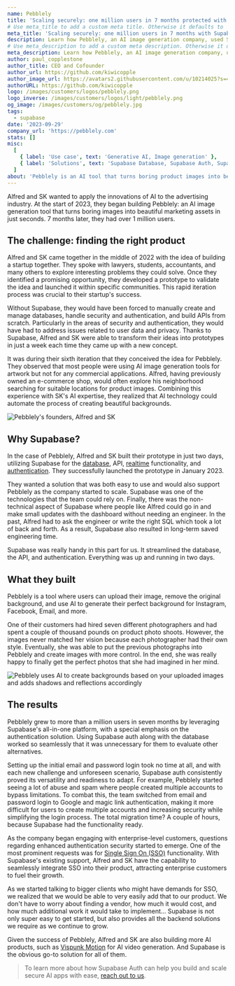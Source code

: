 ```yaml
---
name: Pebblely
title: 'Scaling securely: one million users in 7 months protected with Supabase Auth'
# Use meta_title to add a custom meta title. Otherwise it defaults to '{name} | Supabase Customer Stories':
meta_title: 'Scaling securely: one million users in 7 months with Supabase Auth'
description: Learn how Pebblely, an AI image generation company, used Supabase Auth to handle Single Sign On for their rapidly growing user base.
# Use meta_description to add a custom meta description. Otherwise it defaults to {description}:
meta_description: Learn how Pebblely, an AI image generation company, used Supabase Auth to handle Single Sign On for their rapidly growing user base.
author: paul_copplestone
author_title: CEO and Cofounder
author_url: https://github.com/kiwicopple
author_image_url: https://avatars2.githubusercontent.com/u/10214025?s=400&u=c6775be2ae667e2acae3ccd347fed62bb3f5b3e7&v=4
authorURL: https://github.com/kiwicopple
logo: /images/customers/logos/pebblely.png
logo_inverse: /images/customers/logos/light/pebblely.png
og_image: /images/customers/og/pebblely.jpg
tags:
  - supabase
date: '2023-09-29'
company_url: 'https://pebblely.com'
stats: []
misc:
  [
    { label: 'Use case', text: 'Generative AI, Image generation' },
    { label: 'Solutions', text: 'Supabase Database, Supabase Auth, Supabase Realtime' },
  ]
about: 'Pebblely is an AI tool that turns boring product images into beautiful marketing assets in just seconds. The AI creates backgrounds based on the uploaded images and adds shadows or reflections accordingly.'
---
```


Alfred and SK wanted to apply the innovations of AI to the advertising industry. At the start of 2023, they began building Pebblely: an AI image generation tool that turns boring images into beautiful marketing assets in just seconds. 7 months later, they had over 1 million users.

## The challenge: finding the right product

Alfred and SK came together in the middle of 2022 with the idea of building a startup together. They spoke with lawyers, students, accountants, and many others to explore interesting problems they could solve. Once they identified a promising opportunity, they developed a prototype to validate the idea and launched it within specific communities. This rapid iteration process was crucial to their startup's success.

Without Supabase, they would have been forced to manually create and manage databases, handle security and authentication, and build APIs from scratch. Particularly in the areas of security and authentication, they would have had to address issues related to user data and privacy. Thanks to Supabase, Alfred and SK were able to transform their ideas into prototypes in just a week each time they came up with a new concept.

It was during their sixth iteration that they conceived the idea for Pebblely. They observed that most people were using AI image generation tools for artwork but not for any commercial applications. Alfred, having previously owned an e-commerce shop, would often explore his neighborhood searching for suitable locations for product images. Combining this experience with SK's AI expertise, they realized that AI technology could automate the process of creating beautiful backgrounds.

![Pebblely's founders, Alfred and SK](/images/customers/pebblely/pebblely-founders-alfred-sk.jpg)

## Why Supabase?

In the case of Pebblely, Alfred and SK built their prototype in just two days, utilizing Supabase for the [database](https://supabase.com/database), API, [realtime](https://supabase.com/realtime) functionality, and [authentication](https://supabase.com/auth). They successfully launched the prototype in January 2023.

They wanted a solution that was both easy to use and would also support Pebblely as the company started to scale. Supabase was one of the technologies that the team could rely on.
Finally, there was the non-technical aspect of Supabase where people like Alfred could go in and make small updates with the dashboard without needing an engineer. In the past, Alfred had to ask the engineer or write the right SQL which took a lot of back and forth. As a result, Supabase also resulted in long-term saved engineering time.

<Quote img="alfred-lua-pebblely.jpeg" caption="Alfred Lua - Cofounder of Pebblely">
  Supabase was really handy in this part for us. It streamlined the database, the API, and
  authentication. Everything was up and running in two days.
</Quote>

## What they built

Pebblely is a tool where users can upload their image, remove the original background, and use AI to generate their perfect background for Instagram, Facebook, Email, and more.

One of their customers had hired seven different photographers and had spent a couple of thousand pounds on product photo shoots. However, the images never matched her vision because each photographer had their own style. Eventually, she was able to put the previous photographs into Pebblely and create images with more control. In the end, she was really happy to finally get the perfect photos that she had imagined in her mind.

![Pebblely uses AI to create backgrounds based on your uploaded images and adds shadows and reflections accordingly](/images/customers/pebblely/pebblely-product-in-action.jpg)

## The results

Pebblely grew to more than a million users in seven months by leveraging Supabase's all-in-one platform, with a special emphasis on the authentication solution. Using Supabase auth along with the database worked so seamlessly that it was unnecessary for them to evaluate other alternatives.

Setting up the initial email and password login took no time at all, and with each new challenge and unforeseen scenario, Supabase auth consistently proved its versatility and readiness to adapt. For example, Pebblely started seeing a lot of abuse and spam where people created multiple accounts to bypass limitations. To combat this, the team switched from email and password login to Google and magic link authentication, making it more difficult for users to create multiple accounts and increasing security while simplifying the login process. The total migration time? A couple of hours, because Supabase had the functionality ready.

As the company began engaging with enterprise-level customers, questions regarding enhanced authentication security started to emerge. One of the most prominent requests was for [Single Sign On (SSO)](https://supabase.com/docs/guides/auth/enterprise-sso) functionality. With Supabase's existing support, Alfred and SK have the capability to seamlessly integrate SSO into their product, attracting enterprise customers to fuel their growth.

<Quote img="alfred-lua-pebblely.jpeg" caption="Alfred Lua - Cofounder of Pebblely">
  As we started talking to bigger clients who might have demands for SSO, we realized that we would
  be able to very easily add that to our product. We don't have to worry about finding a vendor, how
  much it would cost, and how much additional work it would take to implement… Supabase is not only
  super easy to get started, but also provides all the backend solutions we require as we continue
  to grow.
</Quote>

Given the success of Pebblely, Alfred and SK are also building more AI products, such as [Vispunk Motion](https://vispunk.com/video) for AI video generation. And Supabase is the obvious go-to solution for all of them.

> To learn more about how Supabase Auth can help you build and scale secure AI apps with ease, [reach out to us](https://forms.supabase.com/enterprise).
